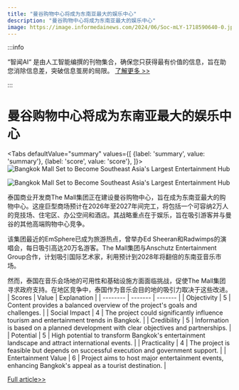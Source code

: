 ```yaml
---
title: "曼谷购物中心将成为东南亚最大的娱乐中心"
description: "曼谷购物中心将成为东南亚最大的娱乐中心"
image: https://image.informedainews.com/2024/06/Soc-mLY-1718590640-0.jpg
---
```



:::info

“智闻AI“ 是由人工智能编撰的刊物集合，确保您只获得最有价值的信息，旨在助您消除信息差，突破信息茧房的局限。  [了解更多 >>](/)

:::

# 曼谷购物中心将成为东南亚最大的娱乐中心


<Tabs
	defaultValue="summary"
	values={[
	{label: 'summary', value: 'summary'},
	{label: 'score', value: 'score'},
]}>
<TabItem value="summary">
<img
  src="https://image.informedainews.com/2024/06/Soc-mLY-1718590640-0.jpg"
  alt="Bangkok Mall Set to Become Southeast Asia's Largest Entertainment Hub"
/>

<img
  src="https://image.informedainews.com/2024/06/Soc-Qu9-1718590640-1.jpg"
  alt="Bangkok Mall Set to Become Southeast Asia's Largest Entertainment Hub"
/>



泰国商业开发商The Mall集团正在建设曼谷购物中心，旨在成为东南亚最大的购物中心。这座巨型商场预计在2026年至2027年间完工，将包括一个可容纳2万人的竞技场、住宅区、办公空间和酒店。其战略重点在于娱乐，旨在吸引游客并与曼谷的其他高端购物中心竞争。

该集团最近的EmSphere已成为旅游热点，曾举办Ed Sheeran和Radwimps的演唱会，每日吸引高达20万名游客。The Mall集团与Anschutz Entertainment Group合作，计划吸引国际艺术家，利用预计到2028年将翻倍的东南亚音乐市场。

然而，泰国在音乐会场地的可用性和基础设施方面面临挑战，促使The Mall集团寻求政府支持。在地区竞争中，泰国作为音乐会目的地的吸引力取决于这些改进。
</TabItem>
<TabItem value="score">
	| Scores     | Value   | Explanation |
	| -------- | ------- | ------- |
	| Objectivity  | 5    | Content provides a balanced overview of the project's goals and challenges.    |
	| Social Impact | 4     | The project could significantly influence tourism and entertainment trends in Bangkok.    |
	| Credibility    | 5    | Information is based on a planned development with clear objectives and partnerships.    |
	| Potential    | 5    | High potential to transform Bangkok's entertainment landscape and attract international events.    |
	| Practicality    | 4    | The project is feasible but depends on successful execution and government support.    |
	| Entertainment Value    | 6    | Project aims to host major entertainment events, enhancing Bangkok's appeal as a tourist destination.    |
</TabItem>
</Tabs>

[Full article>>](https://asia.nikkei.com/Business/Retail/Mall-Group-touts-Bangkok-shopping-center-as-entertainment-hub)
